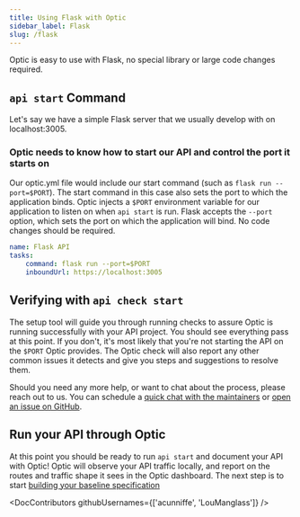 ```yaml
---
title: Using Flask with Optic
sidebar_label: Flask
slug: /flask
---
```


Optic is easy to use with Flask, no special library or large code changes required.

## `api start` Command

Let's say we have a simple Flask server that we usually develop with on localhost:3005.

### Optic needs to know how to start our API and control the port it starts on

Our optic.yml file would include our start command (such as `flask run --port=$PORT`). The start command in this case also sets the port to which the application binds. Optic injects a `$PORT` environment variable for our application to listen on when `api start` is run. Flask accepts the `--port` option, which sets the port on which the application will bind. No code changes should be required.

``` yaml
name: Flask API
tasks:
    command: flask run --port=$PORT
    inboundUrl: https://localhost:3005
```

## Verifying with `api check start`

The setup tool will guide you through running checks to assure Optic is running successfully with your API project. You should see everything pass at this point. If you don't, it's most likely that you're not starting the API on the `$PORT` Optic provides. The Optic check will also report any other common issues it detects and give you steps and suggestions to resolve them.

Should you need any more help, or want to chat about the process, please reach out to us. You can schedule a [quick chat with the maintainers](https://calendly.com/opticlabs/maintainer-office-hours) or [open an issue on GitHub](https://github.com/opticdev/optic/issues/new?title=API%20Init:%20).

## Run your API through Optic

At this point you should be ready to run `api start` and document your API with Optic! Optic will observe your API traffic locally, and report on the routes and traffic shape it sees in the Optic dashboard. The next step is to start [building your baseline specification](/docs/using/baseline)


<DocContributors githubUsernames={['acunniffe', 'LouManglass']} />
